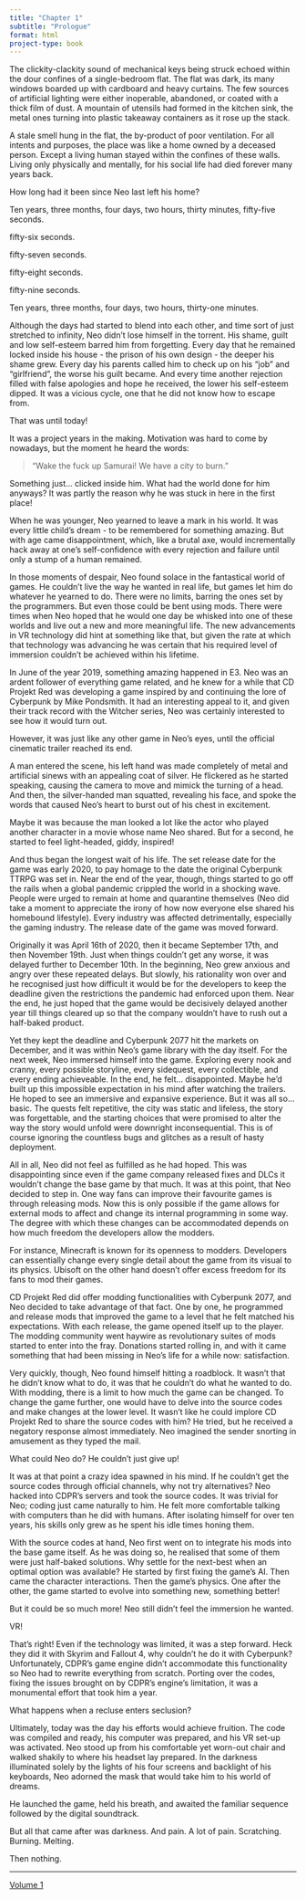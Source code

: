 ```yaml
---
title: "Chapter 1"
subtitle: "Prologue"
format: html
project-type: book
---
```


The clickity-clackity sound of mechanical keys being struck echoed within the dour confines of a single-bedroom flat. The flat was dark, its many windows boarded up with cardboard and heavy curtains. The few sources of artificial lighting were either inoperable, abandoned, or coated with a thick film of dust. A mountain of utensils had formed in the kitchen sink, the metal ones turning into plastic takeaway containers as it rose up the stack.

A stale smell hung in the flat, the by-product of poor ventilation. For all intents and purposes, the place was like a home owned by a deceased person. Except a living human stayed within the confines of these walls. Living only physically and mentally, for his social life had died forever many years back.

How long had it been since Neo last left his home?

Ten years, three months, four days, two hours, thirty minutes, fifty-five seconds.

fifty-six seconds.

fifty-seven seconds.

fifty-eight seconds.

fifty-nine seconds.

Ten years, three months, four days, two hours, thirty-one minutes.

Although the days had started to blend into each other, and time sort of just stretched to infinity, Neo didn't lose himself in the torrent. His shame, guilt and low self-esteem barred him from forgetting. Every day that he remained locked inside his house - the prison of his own design - the deeper his shame grew. Every day his parents called him to check up on his "job" and "girlfriend", the worse his guilt became. And every time another rejection filled with false apologies and hope he received, the lower his self-esteem dipped. It was a vicious cycle, one that he did not know how to escape from.

That was until today!

It was a project years in the making. Motivation was hard to come by nowadays, but the moment he heard the words: 

> "Wake the fuck up Samurai! We have a city to burn."

Something just... clicked inside him. What had the world done for him anyways? It was partly the reason why he was stuck in here in the first place! 

When he was younger, Neo yearned to leave a mark in his world. It was every little child's dream - to be remembered for something amazing. But with age came disappointment, which, like a brutal axe, would incrementally hack away at one's self-confidence with every rejection and failure until only a stump of a human remained. 

In those moments of despair, Neo found solace in the fantastical world of games. He couldn't live the way he wanted in real life, but games let him do whatever he yearned to do. There were no limits, barring the ones set by the programmers. But even those could be bent using mods. There were times when Neo hoped that he would one day be whisked into one of these worlds and live out a new and more meaningful life. The new advancements in VR technology did hint at something like that, but given the rate at which that technology was advancing he was certain that his required level of immersion couldn't be achieved within his lifetime.

In June of the year 2019, something amazing happened in E3. Neo was an ardent follower of everything game related, and he knew for a while that CD Projekt Red was developing a game inspired by and continuing the lore of Cyberpunk by Mike Pondsmith. It had an interesting appeal to it, and given their track record with the Witcher series, Neo was certainly interested to see how it would turn out.

However, it was just like any other game in Neo's eyes, until the official cinematic trailer reached its end.

A man entered the scene, his left hand was made completely of metal and artificial sinews with an appealing coat of silver. He flickered as he started speaking, causing the camera to move and mimick the turning of a head. And then, the silver-handed man squatted, revealing his face, and spoke the words that caused Neo's heart to burst out of his chest in excitement.

Maybe it was because the man looked a lot like the actor who played another character in a movie whose name Neo shared. But for a second, he started to feel light-headed, giddy, inspired!

And thus began the longest wait of his life. The set release date for the game was early 2020, to pay homage to the date the original Cyberpunk TTRPG was set in. Near the end of the year, though, things started to go off the rails when a global pandemic crippled the world in a shocking wave. People were urged to remain at home and quarantine themselves (Neo did take a moment to appreciate the irony of how now everyone else shared his homebound lifestyle). Every industry was affected detrimentally, especially the gaming industry. The release date of the game was moved forward.

Originally it was April 16th of 2020, then it became September 17th, and then November 19th. Just when things couldn't get any worse, it was delayed further to December 10th. In the beginning, Neo grew anxious and angry over these repeated delays. But slowly, his rationality won over and he recognised just how difficult it would be for the developers to keep the deadline given the restrictions the pandemic had enforced upon them. Near the end, he just hoped that the game would be decisively delayed another year till things cleared up so that the company wouldn't have to rush out a half-baked product.

Yet they kept the deadline and Cyberpunk 2077 hit the markets on December, and it was within Neo's game library with the day itself. For the next week, Neo immersed himself into the game. Exploring every nook and cranny, every possible storyline, every sidequest, every collectible, and every ending achieveable. In the end, he felt... disappointed. Maybe he'd built up this impossible expectation in his mind after watching the trailers. He hoped to see an immersive and expansive experience. But it was all so... basic. The quests felt repetitive, the city was static and lifeless, the story was forgettable, and the starting choices that were promised to alter the way the story would unfold were downright inconsequential. This is of course ignoring the countless bugs and glitches as a result of hasty deployment.

All in all, Neo did not feel as fulfilled as he had hoped. This was disappointing since even if the game company released fixes and DLCs it wouldn't change the base game by that much. It was at this point, that Neo decided to step in. One way fans can improve their favourite games is through releasing mods. Now this is only possible if the game allows for external mods to affect and change its internal programming in some way. The degree with which these changes can be accommodated depends on how much freedom the developers allow the modders.

For instance, Minecraft is known for its openness to modders. Developers can essentially change every single detail about the game from its visual to its physics. Ubisoft on the other hand doesn't offer excess freedom for its fans to mod their games.

CD Projekt Red did offer modding functionalities with Cyberpunk 2077, and Neo decided to take advantage of that fact. One by one, he programmed and release mods that improved the game to a level that he felt matched his expectations. With each release, the game opened itself up to the player. The modding community went haywire as revolutionary suites of mods started to enter into the fray. Donations started rolling in, and with it came something that had been missing in Neo's life for a while now: satisfaction.

Very quickly, though, Neo found himself hitting a roadblock. It wasn't that he didn't know what to do, it was that he couldn't do what he wanted to do. With modding, there is a limit to how much the game can be changed. To change the game further, one would have to delve into the source codes and make changes at the lower level. It wasn't like he could implore CD Projekt Red to share the source codes with him? He tried, but he received a negatory response almost immediately. Neo imagined the sender snorting in amusement as they typed the mail.

What could Neo do? He couldn't just give up!

It was at that point a crazy idea spawned in his mind. If he couldn't get the source codes through official channels, why not try alternatives? Neo hacked into CDPR's servers and took the source codes. It was trivial for Neo; coding just came naturally to him. He felt more comfortable talking with computers than he did with humans. After isolating himself for over ten years, his skills only grew as he spent his idle times honing them.

With the source codes at hand, Neo first went on to integrate his mods into the base game itself. As he was doing so, he realised that some of them were just half-baked solutions. Why settle for the next-best when an optimal option was available? He started by first fixing the game's AI. Then came the character interactions. Then the game's physics. One after the other, the game started to evolve into something new, something better!

But it could be so much more! Neo still didn't feel the immersion he wanted.

VR!

That's right! Even if the technology was limited, it was a step forward. Heck they did it with Skyrim and Fallout 4, why couldn't he do it with Cyberpunk? Unfortunately, CDPR's game engine didn't accommodate this functionality so Neo had to rewrite everything from scratch. Porting over the codes, fixing the issues brought on by CDPR's engine's limitation, it was a monumental effort that took him a year.

What happens when a recluse enters seclusion?

Ultimately, today was the day his efforts would achieve fruition. The code was compiled and ready, his computer was prepared, and his VR set-up was activated. Neo stood up from his comfortable yet worn-out chair and walked shakily to where his headset lay prepared. In the darkness illuminated solely by the lights of his four screens and backlight of his keyboards, Neo adorned the mask that would take him to his world of dreams.

He launched the game, held his breath, and awaited the familiar sequence followed by the digital soundtrack.

But all that came after was darkness. And pain. A lot of pain. Scratching. Burning. Melting.

Then nothing.

____

[Volume 1](./index.qmd)